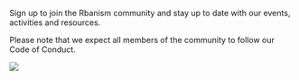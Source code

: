 Sign up to join the Rbanism community and stay up to date with our events, activities and resources.

Please note that we expect all members of the community to follow our Code of Conduct.

![](https://placehold.co/1920x1080)